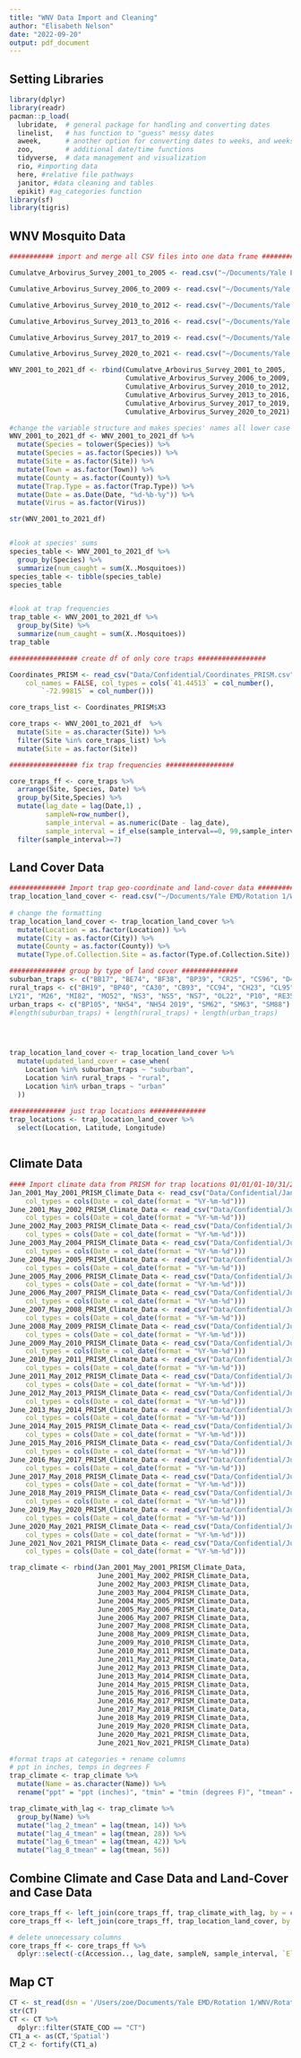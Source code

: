 ```yaml
---
title: "WNV Data Import and Cleaning"
author: "Elisabeth Nelson"
date: "2022-09-20"
output: pdf_document
---
```


## Setting Libraries

```r
library(dplyr)
library(readr)
pacman::p_load(
  lubridate,  # general package for handling and converting dates  
  linelist,   # has function to "guess" messy dates
  aweek,      # another option for converting dates to weeks, and weeks to dates
  zoo,        # additional date/time functions
  tidyverse,  # data management and visualization  
  rio, #importing data
  here, #relative file pathways
  janitor, #data cleaning and tables
  epikit) #ag_categories function
library(sf)
library(tigris)

```

## WNV Mosquito Data


```r
########### import and merge all CSV files into one data frame ###############

Cumulatve_Arbovirus_Survey_2001_to_2005 <- read.csv("~/Documents/Yale EMD/Rotation 1/WNV/Rotation-1-WNV/Data/Confidential/mozzie data/Cumulative Arbovirus Survey 2001 to 2005 .csv", sep = ",", header = TRUE)

Cumulative_Arbovirus_Survey_2006_to_2009 <- read.csv("~/Documents/Yale EMD/Rotation 1/WNV/Rotation-1-WNV/Data/Confidential/mozzie data/Cumulative Arbovirus Survey 2006 to 2009.csv", sep = ",", header = TRUE)

Cumulative_Arbovirus_Survey_2010_to_2012 <- read.csv("~/Documents/Yale EMD/Rotation 1/WNV/Rotation-1-WNV/Data/Confidential/mozzie data/Cumulative Arbovirus Survey 2010 to 2012.csv", sep = ",", header = TRUE)

Cumulative_Arbovirus_Survey_2013_to_2016 <- read.csv("~/Documents/Yale EMD/Rotation 1/WNV/Rotation-1-WNV/Data/Confidential/mozzie data/Cumulative Arbovirus Survey 2013 to 2016.csv", sep = ",", header = TRUE)

Cumulative_Arbovirus_Survey_2017_to_2019 <- read.csv("~/Documents/Yale EMD/Rotation 1/WNV/Rotation-1-WNV/Data/Confidential/mozzie data/Cumulative Arbovirus Survey 2017 to 2019.csv", sep = ",", header = TRUE)

Cumulative_Arbovirus_Survey_2020_to_2021 <- read.csv("~/Documents/Yale EMD/Rotation 1/WNV/Rotation-1-WNV/Data/Confidential/mozzie data/Cumulative Arbovirus Survey 2020 to 2021.csv", sep = ",", header = TRUE)

WNV_2001_to_2021_df <- rbind(Cumulatve_Arbovirus_Survey_2001_to_2005, 
                             Cumulative_Arbovirus_Survey_2006_to_2009, 
                             Cumulative_Arbovirus_Survey_2010_to_2012, 
                             Cumulative_Arbovirus_Survey_2013_to_2016,  
                             Cumulative_Arbovirus_Survey_2017_to_2019, 
                             Cumulative_Arbovirus_Survey_2020_to_2021)

#change the variable structure and makes species' names all lower case
WNV_2001_to_2021_df <- WNV_2001_to_2021_df %>%
  mutate(Species = tolower(Species)) %>%
  mutate(Species = as.factor(Species)) %>%
  mutate(Site = as.factor(Site)) %>%
  mutate(Town = as.factor(Town)) %>%
  mutate(County = as.factor(County)) %>%
  mutate(Trap.Type = as.factor(Trap.Type)) %>%
  mutate(Date = as.Date(Date, "%d-%b-%y")) %>%
  mutate(Virus = as.factor(Virus)) 

str(WNV_2001_to_2021_df)


#look at species' sums
species_table <- WNV_2001_to_2021_df %>%
  group_by(Species) %>%
  summarize(num_caught = sum(X..Mosquitoes)) 
species_table <- tibble(species_table)
species_table


#look at trap frequencies 
trap_table <- WNV_2001_to_2021_df %>%
  group_by(Site) %>%
  summarize(num_caught = sum(X..Mosquitoes))
trap_table

################# create df of only core traps #################

Coordinates_PRISM <- read_csv("Data/Confidential/Coordinates_PRISM.csv", 
    col_names = FALSE, col_types = cols(`41.44513` = col_number(), 
        `-72.99815` = col_number()))

core_traps_list <- Coordinates_PRISM$X3

core_traps <- WNV_2001_to_2021_df  %>%
  mutate(Site = as.character(Site)) %>%
  filter(Site %in% core_traps_list) %>%
  mutate(Site = as.factor(Site))

################# fix trap frequencies #################

core_traps_ff <- core_traps %>%
  arrange(Site, Species, Date) %>%
  group_by(Site,Species) %>%
  mutate(lag_date = lag(Date,1) ,
         sampleN=row_number(),
         sample_interval = as.numeric(Date - lag_date),
         sample_interval = if_else(sample_interval==0, 99,sample_interval)) %>%
  filter(sample_interval>=7)

```

## Land Cover Data
```r
############## Import trap geo-coordinate and land-cover data ##############
trap_location_land_cover <- read.csv("~/Documents/Yale EMD/Rotation 1/WNV/Rotation-1-WNV/Data/Confidential/CT Location with Habitat Description.csv", sep = ",", header = TRUE)
  
# change the formatting
trap_location_land_cover <- trap_location_land_cover %>%
  mutate(Location = as.factor(Location)) %>%
  mutate(City = as.factor(City)) %>%
  mutate(County = as.factor(County)) %>%
  mutate(Type.of.Collection.Site = as.factor(Type.of.Collection.Site)) 

############## group by type of land cover ##############
suburban_traps <- c("BB17", "BE74", "BF38", "BP39", "CR25", "CS96", "D41", "D42", "DB76", "E44", "EH43", "EL98", "FF31", "FF45", "G37", "GL77", "GR46", "GR47", "GR48", "GS99", "GU49", "HA78", "K27", "KL100", "MC80", "ME81", "MF51", "MF83", "MS102", "MV103", "N36", "NB55", "NC32", "NC53", "NEB84", "NG85",  "NO57", "NO58", "NS6", "NV56", "OR59", "RI34", "S2", "S94", "SA105", "SH60", "SO87", "ST64", "ST65", "SW86", "T16", "TR66", "WB90", "WE93", "WF20", "WG89", "WH104", "WK92", "WL14", "WN71", "WN72", "WO73", "WP69", "WP70", "WR91", "WT68")
rural_traps <- c("BH19", "BP40", "CA30", "CB93", "CC94", "CH23", "CL95", "CO29", "ED97", "FM18", "FR13", "H50", "HB107", "HD24", "HP97", "LD8", "LM28", "LY101", "	
LY21", "M26", "MI82", "MO52", "NS3", "NS5", "NS7", "OL22", "P10", "RE35", "S1", "SF15", "SP108", "SR109", "SS106", "TS110", "V9", "WD12", "WS111", "LY21")
urban_traps <- c("BP105", "NH54", "NH54 2019", "SM62", "SM63", "SM88") 
#length(suburban_traps) + length(rural_traps) + length(urban_traps)

 	


trap_location_land_cover <- trap_location_land_cover %>%
  mutate(updated_land_cover = case_when(
    Location %in% suburban_traps ~ "suburban", 
    Location %in% rural_traps ~ "rural", 
    Location %in% urban_traps ~ "urban"
  )) 
  
############## just trap locations ##############
trap_locations <- trap_location_land_cover %>%
  select(Location, Latitude, Longitude)



```

## Climate Data

```r
#### Import climate data from PRISM for trap locations 01/01/01-10/31/21 ####
Jan_2001_May_2001_PRISM_Climate_Data <- read_csv("Data/Confidential/Jan to May 2001 Climate Data.csv", 
    col_types = cols(Date = col_date(format = "%Y-%m-%d")))
June_2001_May_2002_PRISM_Climate_Data <- read_csv("Data/Confidential/June 2001 - May 2002 PRISM Climate Date.csv", 
    col_types = cols(Date = col_date(format = "%Y-%m-%d")))
June_2002_May_2003_PRISM_Climate_Data <- read_csv("Data/Confidential/June 2002 - May 2003 PRISM Climate Data.csv", 
    col_types = cols(Date = col_date(format = "%Y-%m-%d")))
June_2003_May_2004_PRISM_Climate_Data <- read_csv("Data/Confidential/June 2003 - May 2004 PRISM Climate Data.csv", 
    col_types = cols(Date = col_date(format = "%Y-%m-%d")))
June_2004_May_2005_PRISM_Climate_Data <- read_csv("Data/Confidential/June 2004 - May 2005 PRISM Climate Data.csv", 
    col_types = cols(Date = col_date(format = "%Y-%m-%d")))
June_2005_May_2006_PRISM_Climate_Data <- read_csv("Data/Confidential/June 2005 - May 2006 PRISM Climate Data.csv", 
    col_types = cols(Date = col_date(format = "%Y-%m-%d")))
June_2006_May_2007_PRISM_Climate_Data <- read_csv("Data/Confidential/June 2006 - May 2007 PRISM Climate Data.csv", 
    col_types = cols(Date = col_date(format = "%Y-%m-%d")))
June_2007_May_2008_PRISM_Climate_Data <- read_csv("Data/Confidential/June 2007 - May 2008 PRISM Climate Data.csv", 
    col_types = cols(Date = col_date(format = "%Y-%m-%d")))
June_2008_May_2009_PRISM_Climate_Data <- read_csv("Data/Confidential/June 2008 - May 2009 PRISM Climate Data.csv", 
    col_types = cols(Date = col_date(format = "%Y-%m-%d")))
June_2009_May_2010_PRISM_Climate_Data <- read_csv("Data/Confidential/June 2009 - May 2010 PRISM Climate Data.csv", 
    col_types = cols(Date = col_date(format = "%Y-%m-%d")))
June_2010_May_2011_PRISM_Climate_Data <- read_csv("Data/Confidential/June 2010 - May 2011 PRISM Climate Data.csv", 
    col_types = cols(Date = col_date(format = "%Y-%m-%d")))
June_2011_May_2012_PRISM_Climate_Data <- read_csv("Data/Confidential/June 2011 - May 2012 PRISM Climate Data.csv", 
    col_types = cols(Date = col_date(format = "%Y-%m-%d")))
June_2012_May_2013_PRISM_Climate_Data <- read_csv("Data/Confidential/June 2013 - May 2012 PRISM Climate Data.csv", 
    col_types = cols(Date = col_date(format = "%Y-%m-%d")))
June_2013_May_2014_PRISM_Climate_Data <- read_csv("Data/Confidential/June 2013 - May 2014 PRISM Climate Data.csv", 
    col_types = cols(Date = col_date(format = "%Y-%m-%d")))
June_2014_May_2015_PRISM_Climate_Data <- read_csv("Data/Confidential/June 2014 - May 2015 PRISM Climate Data.csv", 
    col_types = cols(Date = col_date(format = "%Y-%m-%d")))
June_2015_May_2016_PRISM_Climate_Data <- read_csv("Data/Confidential/June 2015 - May 2016 PRISM Climate Data.csv", 
    col_types = cols(Date = col_date(format = "%Y-%m-%d")))
June_2016_May_2017_PRISM_Climate_Data <- read_csv("Data/Confidential/June 2016 - May 2017 PRISM Climate Data.csv", 
    col_types = cols(Date = col_date(format = "%Y-%m-%d")))
June_2017_May_2018_PRISM_Climate_Data <- read_csv("Data/Confidential/June 2017 - May 2018  PRISM Climate Data.csv", 
    col_types = cols(Date = col_date(format = "%Y-%m-%d")))
June_2018_May_2019_PRISM_Climate_Data <- read_csv("Data/Confidential/June 2018 - May 2019 PRISM Climate Data.csv", 
    col_types = cols(Date = col_date(format = "%Y-%m-%d")))
June_2019_May_2020_PRISM_Climate_Data <- read_csv("Data/Confidential/June 2019 - May 2020 PRISM Climate Data.csv", 
    col_types = cols(Date = col_date(format = "%Y-%m-%d")))
June_2020_May_2021_PRISM_Climate_Data <- read_csv("Data/Confidential/June 2020 - May 2021 PRISM Climate Data.csv", 
    col_types = cols(Date = col_date(format = "%Y-%m-%d")))
June_2021_Nov_2021_PRISM_Climate_Data <- read_csv("Data/Confidential/June 2021 - Nov 2021 PRISM Climate Data.csv", 
    col_types = cols(Date = col_date(format = "%Y-%m-%d")))

trap_climate <- rbind(Jan_2001_May_2001_PRISM_Climate_Data, 
                      June_2001_May_2002_PRISM_Climate_Data, 
                      June_2002_May_2003_PRISM_Climate_Data, 
                      June_2003_May_2004_PRISM_Climate_Data, 
                      June_2004_May_2005_PRISM_Climate_Data, 
                      June_2005_May_2006_PRISM_Climate_Data, 
                      June_2006_May_2007_PRISM_Climate_Data, 
                      June_2007_May_2008_PRISM_Climate_Data, 
                      June_2008_May_2009_PRISM_Climate_Data,
                      June_2009_May_2010_PRISM_Climate_Data, 
                      June_2010_May_2011_PRISM_Climate_Data, 
                      June_2011_May_2012_PRISM_Climate_Data, 
                      June_2012_May_2013_PRISM_Climate_Data, 
                      June_2013_May_2014_PRISM_Climate_Data, 
                      June_2014_May_2015_PRISM_Climate_Data, 
                      June_2015_May_2016_PRISM_Climate_Data, 
                      June_2016_May_2017_PRISM_Climate_Data,
                      June_2017_May_2018_PRISM_Climate_Data, 
                      June_2018_May_2019_PRISM_Climate_Data, 
                      June_2019_May_2020_PRISM_Climate_Data, 
                      June_2020_May_2021_PRISM_Climate_Data, 
                      June_2021_Nov_2021_PRISM_Climate_Data)

#format traps at categories + rename columns 
# ppt in inches, temps in degrees F
trap_climate <- trap_climate %>%
  mutate(Name = as.character(Name)) %>%
  rename("ppt" = "ppt (inches)", "tmin" = "tmin (degrees F)", "tmean" = "tmean (degrees F)", "tmax" = "tmax (degrees F)", "tdmean" = "tdmean (degrees F)") 

trap_climate_with_lag <- trap_climate %>%
  group_by(Name) %>%
  mutate("lag_2_tmean" = lag(tmean, 14)) %>%
  mutate("lag_4_tmean" = lag(tmean, 28)) %>%
  mutate("lag_6_tmean" = lag(tmean, 42)) %>%
  mutate("lag_8_tmean" = lag(tmean, 56))

```


## Combine Climate and Case Data and Land-Cover and Case Data
```r

core_traps_ff <- left_join(core_traps_ff, trap_climate_with_lag, by = c("Site" = "Name", "Date" = "Date"), na.rm = TRUE)
core_traps_ff <- left_join(core_traps_ff, trap_location_land_cover, by = c("Site" = "Location"))

# delete unnecessary columns
core_traps_ff <- core_traps_ff %>%
  dplyr::select(-c(Accession.., lag_date, sampleN, sample_interval, `Elevation (ft)`, Latitude.y, Longitude.y, Nearest.Address, City, State, County.y))

```


## Map CT
```r
CT <- st_read(dsn = '/Users/zoe/Documents/Yale EMD/Rotation 1/WNV/Rotation-1-WNV/Data/Connecticut_and_Vicinity_Town_Boundary_Set/CT_Vicinity_Town_Polygon.shp')
str(CT)
CT <- CT %>%
  dplyr::filter(STATE_COD == "CT")
CT1_a <- as(CT,'Spatial')
CT_2 <- fortify(CT1_a)
```

